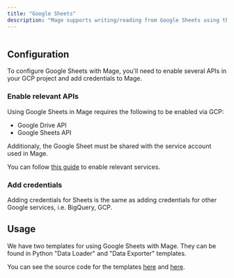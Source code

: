 ```yaml
---
title: "Google Sheets"
description: "Mage supports writing/reading from Google Sheets using the Google Sheets API via the gspread library. Read on to learn about reading/writing data to Sheets."
---
```

<Frame>
<img
  alt=""
  src="https://github.com/mage-ai/mage-ai/assets/59450879/0a10316e-1b0d-4727-858f-c743cc1e296c"
/>
</Frame>

## Configuration

To configure Google Sheets with Mage, you'll need to enable several APIs in your GCP project and add credentials to Mage.

### Enable relevant APIs

Using Google Sheets in Mage requires the following to be enabled via GCP:

- Google Drive API
- Google Sheets API

Additionaly, the Google Sheet must be shared with the service account used in Mage. 

You can follow [this guide](https://docs.gspread.org/en/latest/oauth2.html) to enable relevant services.

### Add credentials

Adding credentials for Sheets is the same as adding credentials for other Google services, i.e. BigQuery, GCP.

<Snippet file="google-auth.mdx"/>

## Usage

We have two templates for using Google Sheets with Mage. They can be found in Python "Data Loader" and "Data Exporter" templates.

You can see the source code for the templates [here](https://github.com/mage-ai/mage-ai/blob/master/mage_ai/data_preparation/templates/data_exporters/google_sheets.py) and [here](https://github.com/mage-ai/mage-ai/blob/master/mage_ai/data_preparation/templates/data_loaders/google_sheets.py).
